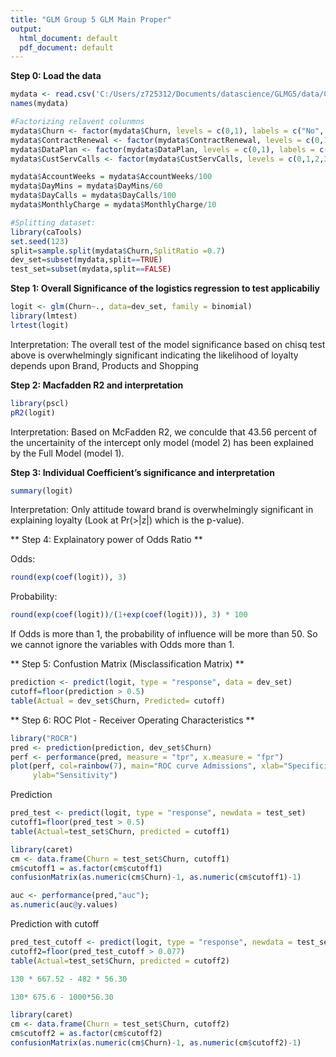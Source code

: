 ---
title: "GLM Group 5 GLM Main Proper"
output:
  html_document: default
  pdf_document: default
---

**Step 0: Load the data**

```{r setup, include=FALSE}
mydata <- read.csv('C:/Users/z725312/Documents/datascience/GLMG5/data/Cellphone-1.csv', header=TRUE)
names(mydata)
```

```{r}
#Factorizing relavent colunmns
mydata$Churn <- factor(mydata$Churn, levels = c(0,1), labels = c("No", "Yes"))
mydata$ContractRenewal <- factor(mydata$ContractRenewal, levels = c(0,1), labels = c("No", "Yes"))
mydata$DataPlan <- factor(mydata$DataPlan, levels = c(0,1), labels = c("No", "Yes"))
mydata$CustServCalls <- factor(mydata$CustServCalls, levels = c(0,1,2,3,4,5,6,7,8,9), labels = c(0,1,2,3,4,5,6,7,8,9))
```

```{r}
mydata$AccountWeeks = mydata$AccountWeeks/100
mydata$DayMins = mydata$DayMins/60
mydata$DayCalls = mydata$DayCalls/100
mydata$MonthlyCharge = mydata$MonthlyCharge/10
```


```{r}
#Splitting dataset:
library(caTools)
set.seed(123)
split=sample.split(mydata$Churn,SplitRatio =0.7)
dev_set=subset(mydata,split==TRUE)
test_set=subset(mydata,split==FALSE)
```


**Step 1: Overall Significance of the logistics regression to test applicabiliy**

```{r}
logit <- glm(Churn~., data=dev_set, family = binomial)
library(lmtest)
lrtest(logit)
```

Interpretation:
The overall test of the model significance based on chisq test above is overwhelmingly significant indicating the likelihood of loyalty depends upon Brand, Products and Shopping

**Step 2: Macfadden R2 and interpretation**

```{r}
library(pscl)
pR2(logit)
```

Interpretation:
Based on McFadden R2, we conculde that 43.56 percent of the uncertainity of the intercept only model (model 2) has been explained by the Full Model (model 1). 

**Step 3: Individual Coefficient's significance and interpretation**

```{r}
summary(logit)
```

Interpretation:
Only attitude toward brand is overwhelmingly significant in explaining loyalty (Look at Pr(>|z|) which is the p-value).  

** Step 4: Explainatory power of Odds Ratio **

Odds:
```{r}
round(exp(coef(logit)), 3)
```

Probability:
```{r}
round(exp(coef(logit))/(1+exp(coef(logit))), 3) * 100
```

If Odds is more than 1, the probability of influence will be more than 50. So we cannot ignore the variables with Odds more than 1.

** Step 5: Confustion Matrix (Misclassification Matrix) **

```{r}
prediction <- predict(logit, type = "response", data = dev_set)
cutoff=floor(prediction > 0.5)
table(Actual = dev_set$Churn, Predicted= cutoff)
```

** Step 6: ROC Plot - Receiver Operating Characteristics **

```{r}
library("ROCR")    
pred <- prediction(prediction, dev_set$Churn)    
perf <- performance(pred, measure = "tpr", x.measure = "fpr")     
plot(perf, col=rainbow(7), main="ROC curve Admissions", xlab="Specificity", 
     ylab="Sensitivity") 
```




Prediction
```{r}
pred_test <- predict(logit, type = "response", newdata = test_set)
cutoff1=floor(pred_test > 0.5) 
table(Actual=test_set$Churn, predicted = cutoff1)
```

```{r}
library(caret)
cm <- data.frame(Churn = test_set$Churn, cutoff1)
cm$cutoff1 = as.factor(cm$cutoff1)
confusionMatrix(as.numeric(cm$Churn)-1, as.numeric(cm$cutoff1)-1)
```

```{r}
auc <- performance(pred,"auc"); 
as.numeric(auc@y.values)
```

Prediction with cutoff
```{r}
pred_test_cutoff <- predict(logit, type = "response", newdata = test_set)
cutoff2=floor(pred_test_cutoff > 0.077) 
table(Actual=test_set$Churn, predicted = cutoff2)
```


```{r}
130 * 667.52 - 482 * 56.30
```

```{r}
130* 675.6 - 1000*56.30
```

```{r}
library(caret)
cm <- data.frame(Churn = test_set$Churn, cutoff2)
cm$cutoff2 = as.factor(cm$cutoff2)
confusionMatrix(as.numeric(cm$Churn)-1, as.numeric(cm$cutoff2)-1)
```

